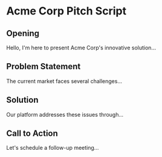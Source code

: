# Acme Corp Pitch Script

## Opening

Hello, I'm here to present Acme Corp's innovative solution...

## Problem Statement

The current market faces several challenges...

## Solution

Our platform addresses these issues through...

## Call to Action

Let's schedule a follow-up meeting...





